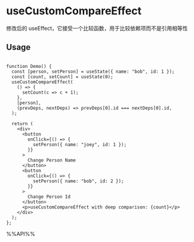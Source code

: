 # useCustomCompareEffect

修改后的 useEffect，它接受一个比较函数，用于比较依赖项而不是引用相等性


## Usage

```tsx live

function Demo() {
  const [person, setPerson] = useState({ name: "bob", id: 1 });
  const [count, setCount] = useState(0);
  useCustomCompareEffect(
    () => {
      setCount(c => c + 1);
    },
    [person],
    (prevDeps, nextDeps) => prevDeps[0].id === nextDeps[0].id,
  );

  return (
    <div>
      <button
        onClick={() => {
          setPerson({ name: "joey", id: 1 });
        }}
      >
        Change Person Name
      </button>
      <button
        onClick={() => {
          setPerson({ name: "bob", id: 2 });
        }}
      >
        Change Person Id
      </button>
      <p>useCustomCompareEffect with deep comparison: {count}</p>
    </div>
  );
};

```

%%API%%
